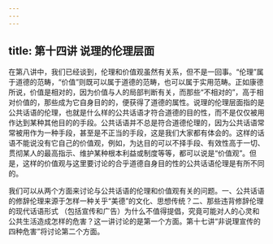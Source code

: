 ```yaml
---
---
---
```

title: 第十四讲 说理的伦理层面
---





在第八讲中，我们已经谈到，伦理和价值观虽然有关系，但不是一回事。“伦理”属于道德的范畴，“价值”则既可以属于道德的范畴，也可以属于实用范畴。正如康德所说，价值是相对的，因为价值与人的局部判断有关，而那些“不相对的”，高于相对价值的，那些成为它自身目的的，便获得了道德的属性。说理的伦理层面指的是公共话语的伦理，也就是什么样的公共话语才符合道德的目的性，而不是仅仅被用作达到某种其他目的的手段。公共话语并不总是符合道德伦理的，因为公共话语常常被用作为一种手段，甚至是不正当的手段，这是我们大家都有体会的。这样的话语不能说没有它自己的价值观，例如，为达目的可以不择手段、有效性高于一切、贯彻某人的最高指示、维护某种根本利益或制度等等，都可以说是“价值观”。但是，这样的价值观与这里要讨论的合乎道德自身目的性的公共话语伦理是有所不同的。

我们可以从两个方面来讨论与公共话语的伦理和价值观有关的问题。一、公共话语的修辞伦理来源于怎样一种关乎“美德”的文化、思想传统？二、那些违背修辞伦理的现代话语形式 （包括宣传和广告）为什么不值得提倡，究竟可能对人的心灵和公共生活造成怎样的危害？这一讲讨论的是第一个方面。第十七讲“非说理宣传的四种危害”将讨论第二个方面。